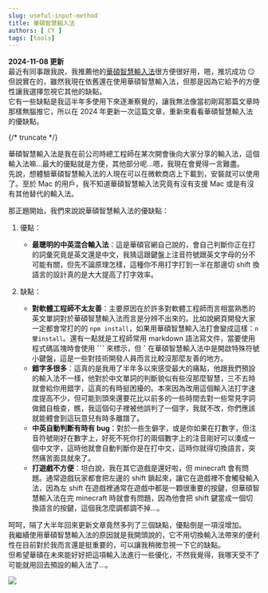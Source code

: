 ```yaml
---
slug: useful-input-method
title: 華碩智慧輸入法
authors: [ CY ]
tags: [tools]
---
```

**2024-11-08 更新**  
最近有同事跟我說，我推薦他的[華碩智慧輸入法](https://www.asus.com/tw/content/smartinput/)很方便很好用，嗯，推坑成功 :smirk:  
但說實在的，雖然我現在依舊還在使用華碩智慧輸入法，但那是因為它給予的方便性讓我選擇忽視它其他的缺點。  
它有一些缺點是我這半年多使用下來逐漸察覺的，讓我無法像當初剛寫那篇文章時那樣無腦推它，所以在 2024 年更新一次這篇文章，重新來看看華碩智慧輸入法的優缺點。

{/* truncate */}

華碩智慧輸入法是我在前公司時總工程師在某次開會後向大家分享的輸入法，這個輸入法嘛...最大的優點就是方便，其他部分呢...嗯，我現在會覺得一言難盡。  
先說，想體驗華碩智慧輸入法的人現在可以在微軟商店上下載到，安裝就可以使用了。至於 Mac 的用戶，我不知道華碩智慧輸入法究竟有沒有支援 Mac 或是有沒有其他替代的輸入法。  

那正題開始，我們來說說華碩智慧輸入法的優缺點：
1. 優點：
   - **最聰明的中英混合輸入法**：這是華碩官網自己說的，會自己判斷你正在打的詞彙究竟是英文還是中文，我猜這跟鍵盤上注音符號跟英文字母的分不可能有關，但先不論原理怎樣，這種你不用打字打到一半在那邊切 shift 換語言的設計真的是大大提高了打字效率。

2. 缺點：
   - **對軟體工程師不太友善**：主要原因在於許多對軟體工程師而言相當熟悉的英文單詞對於華碩智慧輸入法而言是分辨不出來的。比如說網頁開發大家一定都會常打的的 `npm install`，如果用華碩智慧輸入法打會變成這樣：`n暈install`。還有一點就是工程師常用 markdown 語法寫文件，當要使用程式碼區塊時會使用 **```** 來標示，但 **`** 在華碩智慧輸入法中是開啟特殊符號小鍵盤，這是一些對技術開發人員而言比較沒那麼友善的地方。
   - **錯字多很多**：這真的是我用了半年多以來感受最大的痛點，他跟我們預設的輸入法不一樣，他對於中文單詞的判斷貌似有些沒那麼智慧，三不五時就會給你用錯字，這真的有時挺困擾的。本來因為改用這個輸入法打字速度提高不少，但可能到頭來還要花比以前多的一些時間去對一些常見字詞做錯自檢查，瞧，我這個句子裡被他誤判了一個字，我就不改，你們應該就能體會到這玩意兒有時多離譜了。
   - **中英自動判斷有時有 bug**：對於一些生僻字，或是你如果在打數字，但注音符號剛好在數字上，好死不死你打的兩個數字上的注音剛好可以湊成一個中文字，這時他就會自動判斷你是在打中文，這時你就得切換語言，突然痛苦面具就來了。
   - **打遊戲不方便**：坦白說，我在其它遊戲是還好啦，但 minecraft 會有問題。通常遊戲玩家都會把左邊的 shift 鎖起來，讓它在遊戲裡不會觸發輸入法，因為左 shift 在遊戲裡通常在遊戲中都是一顆很重要的按鍵，但華碩智慧輸入法在完 minecraft 時就會有問題，因為他會把 shift 鍵當成一個切換語言的按鍵，這個我怎麼調都調不掉...。

呵呵，隔了大半年回來更新文章竟然多列了三個缺點，優點倒是一項沒增加。  
我繼續使用華碩智慧輸入法的原因就是我開頭說的，它不用切換輸入法帶來的便利性在目前對於我而言還是挺重要的，可以讓我稍微忽視一下它的缺點。  
但希望華碩在未來能好好把這項輸入法進行一些優化，不然我覺得，我哪天受不了可能就用回去預設的輸入法了...。

![](./assets/asus-edit.png)
